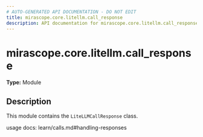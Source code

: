 ```yaml
---
# AUTO-GENERATED API DOCUMENTATION - DO NOT EDIT
title: mirascope.core.litellm.call_response
description: API documentation for mirascope.core.litellm.call_response
---
```


# mirascope.core.litellm.call_response

**Type:** Module

## Description

This module contains the `LiteLLMCallResponse` class.

usage docs: learn/calls.md#handling-responses


